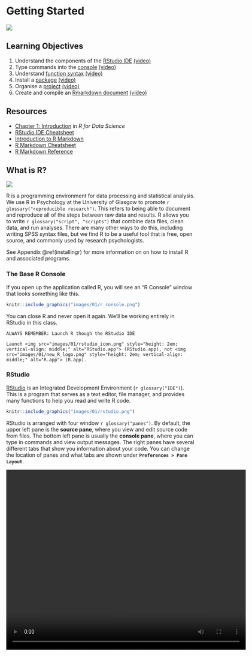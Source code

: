# Getting Started {#intro}

<img src="images/memes/rstudio.png" class="meme right">

## Learning Objectives

1. Understand the components of the [RStudio IDE](#rstudio_ide) [(video)](https://youtu.be/CbA6ZVlJE78){class="video"}
2. Type commands into the [console](#console) [(video)](https://youtu.be/wbI4c_7y0kE){class="video"}
3. Understand [function syntax](#function_syx) [(video)](https://youtu.be/X5P038N5Q8I){class="video"}
4. Install a [package](#install-package) [(video)](https://youtu.be/u_pvHnqkVCE){class="video"}
5. Organise a [project](#projects) [(video)](https://youtu.be/y-KiPueC9xw ){class="video"}
6. Create and compile an [Rmarkdown document](#rmarkdown) [(video)](https://youtu.be/EqJiAlJAl8Y ){class="video"}


## Resources

* [Chapter 1: Introduction](http://r4ds.had.co.nz/introduction.html) in *R for Data Science*
* [RStudio IDE Cheatsheet](https://github.com/rstudio/cheatsheets/raw/master/rstudio-ide.pdf)
* [Introduction to R Markdown](https://rmarkdown.rstudio.com/lesson-1.html)
* [R Markdown Cheatsheet](https://github.com/rstudio/cheatsheets/raw/master/rmarkdown-2.0.pdf)
* [R Markdown Reference](https://www.rstudio.com/wp-content/uploads/2015/03/rmarkdown-reference.pdf)


## What is R?

<img src="images/01/new_R_logo.png"  class="left meme">

R is a programming environment for data processing and statistical analysis. We use R in Psychology at the University of Glasgow to promote `r glossary("reproducible research")`. This refers to being able to document and reproduce all of the steps between raw data and results. R allows you to write `r glossary("script", "scripts")` that combine data files, clean data, and run analyses. There are many other ways to do this, including writing SPSS syntax files, but we find R to be a useful tool that is free, open source, and commonly used by research psychologists.

<div class='info'>
See Appendix \@ref(installingr) for more information on on how to install R and associated programs.
</div>


### The Base R Console {#rconsole}

If you open up the application called R, you will see an "R Console" window that looks something like this.

```r
knitr::include_graphics("images/01/r_console.png")
``` 

You can close R and never open it again. We'll be working entirely in RStudio in this class.

```block
ALWAYS REMEMBER: Launch R though the RStudio IDE

Launch <img src="images/01/rstudio_icon.png" style="height: 2em; vertical-align: middle;" alt="RStudio.app"> (RStudio.app), not <img src="images/01/new_R_logo.png" style="height: 2em; vertical-align: middle;" alt="R.app"> (R.app).
```

### RStudio {#rstudio_ide}

[RStudio](http://www.rstudio.com) is an Integrated Development Environment (`r glossary("IDE")`). This is a program that serves as a text editor, file manager, and provides many functions to help you read and write R code.

```r
knitr::include_graphics("images/01/rstudio.png")
``` 

RStudio is arranged with four window `r glossary("panes")`. By default, the upper left pane is the **source pane**, where you view and edit source code from files. The bottom left pane is usually the **console pane**, where you can type in commands and view output messages. The right panes have several different tabs that show you information about your code. You can change the location of panes and what tabs are shown under **`Preferences > Pane Layout`**.

<video width="640" height="480" controls>
  <source src="http://www.psy.gla.ac.uk/~lisad/r_movies/panes.mov" type="video/mp4">
  Your browser does not support the video tag.
</video>

### Configure RStudio

In this class, you will be learning how to develop **reproducible scripts**.  This means scripts that completely and transparently perform some analysis from start to finish in a way that yields the same result for different people using the same software on different computers. Transparency is a key value of science, as embodied in the "trust but verify" motto. 

<img src="images/memes/forgetting.jpg"  class="right meme">

When you do things reproducibly, others can understand and check your work. This benefits science, but there is a selfish reason, too: the most important person who will benefit from a reproducible script is your future self. When you return to an analysis after two weeks of vacation, you will thank your earlier self for doing things in a transparent, reproducible way, as you can easily pick up right where you left off.

There are two tweaks that you should do to your RStudio installation to maximize reproducibility. Go to the preferences/settings menu, and uncheck the box that says **`Restore .RData into workspace at startup`**.  If you keep things around in your workspace, things will get messy, and unexpected things will happen. You should always start with a clear workspace. This also means that you never want to save your workspace when you exit, so set this to **`Never`**. The only thing you want to save are your scripts.

```r
knitr::include_graphics("images/01/repro.png")
```

<div class="try">
Your settings should have:

* Restore .RData into workspace at startup: `r mcq(c("Checked", answer = "Not Checked"))`
* Save workspace to .RData on exit: `r mcq(c("Always", answer = "Never", "Ask"))`
</div>

## Getting Started

### Console commands {#console}

We are first going to learn about how to interact with the console. In general, you will be developing R `r glossary("scripts", "script")` or `r glossary("R Markdown")` files, rather than working directly in the console window. However, you can consider the console a kind of "sandbox" where you can try out lines of code and adapt them until you get them to do what you want. Then you can copy them back into the script editor.

Mostly, however, you will be typing into the script editor window (either into an R script or an R Markdown file) and then sending the commands to the console by placing the cursor on the line and holding down the Ctrl key while you press Enter. The Ctrl+Enter key sequence sends the command in the script to the console.

<img src="images/memes/typos.jpg" class="right meme">

One simple way to learn about the R console is to use it as a calculator. Enter the lines of code below and see if your results match. Be prepared to make lots of typos (at first).

```r
1 + 1
```

The R console remembers a history of the commands you typed in the past. Use the up and down arrow keys on your keyboard to scroll backwards and forwards through your history. It's a lot faster than re-typing.

```r
1 + 1 + 3
```

You can break up mathematical expressions over multiple lines; R waits for a complete expression before processing it.

```r
## here comes a long expression
## let's break it over multiple lines
1 + 2 + 3 + 4 + 5 + 6 +
    7 + 8 + 9 +
    10
```

Text inside quotes is called a `r glossary("string")`.

```r
"Good afternoon"
```

You can break up text over multiple lines; R waits for a close quote before processing it. If you want to include a double quote inside this quoted string, `r glossary("escape")` it with a backslash.

```r
africa <- "I hear the drums echoing tonight  
But she hears only whispers of some quiet conversation  
She's coming in, 12:30 flight  
The moonlit wings reflect the stars that guide me towards salvation  
I stopped an old man along the way  
Hoping to find some old forgotten words or ancient melodies  
He turned to me as if to say, \"Hurry boy, it's waiting there for you\"

- Toto"

cat(africa) # cat() prints the string
```


### Objects {#vars}

Often you want to store the result of some computation for later use.  You can store it in an `r glossary("object")` (also sometimes called a `r glossary("variable")`). An object in R:

* contains only letters, numbers, full stops, and underscores
* starts with a letter or a full stop and a letter
* distinguishes uppercase and lowercase letters (`rickastley` is not the same as `RickAstley`)

The following are valid and different objects:

* songdata
* SongData
* song_data
* song.data
* .song.data
* never_gonna_give_you_up_never_gonna_let_you_down

The following are not valid objects:

* _song_data
* 1song
* .1song
* song data
* song-data

Use the `r glossary("assignment operator") `<-` to assign the value on the right to the object named on the left.

```r
## use the assignment operator '<-'
## R stores the number in the object
x <- 5
```

Now that we have set `x` to a value, we can do something with it:

```r
x * 2

## R evaluates the expression and stores the result in the object boring_calculation
boring_calculation <- 2 + 2
```

Note that it doesn't print the result back at you when it's stored. To view the result, just type the object name on a blank line.

```r
boring_calculation
```

Once an object is assigned a value, its value doesn't change unless you reassign the object, even if the objects you used to calculate it change. Predict what the code below does and test yourself:

```r
this_year <- 2019
my_birth_year <- 1976
my_age <- this_year - my_birth_year
this_year <- 2020
```

<div class="try">
After all the code above is run:

* `this_year` = `r mcq(c(43, 44, 1976, 2019, answer = 2020))`
* `my_birth_year` = `r mcq(c(43, 44, answer = 1976, 2019, 2020))`
* `my_age` = `r mcq(c(answer = 43, 44, 1976, 2019, 2020))`

</div>


### The environment

Anytime you assign something to a new object, R creates a new entry in the `r glossary("global environment")`. Objects in the global environment exist until you end your session; then they disappear forever (unless you save them).

Look at the **Environment** tab in the upper right pane. It lists all of the objects you have created. Click the broom icon to clear all of the objects and start fresh. You can also use the following functions in the console to view all objects, remove one object, or remove all objects.

```r
ls()            # print the objects in the global environment
rm("x")         # remove the object named x from the global environment
rm(list = ls()) # clear out the global environment
```

```block
In the upper right corner of the Environment tab, change **`List`** to **`Grid`**. Now you can see the type, length, and size of your objects, and reorder the list by any of these attributes.
```

### Whitespace

R mostly ignores `r glossary("whitespace")`: spaces, tabs, and line breaks. This means that you can use whitespace to help you organise your code.

```r
# a and b are identical
a <- list(ctl = "Control Condition", exp1 = "Experimental Condition 1", exp2 = "Experimental Condition 2")

# but b is much easier to read
b <- list(ctl  = "Control Condition", 
          exp1 = "Experimental Condition 1", 
          exp2 = "Experimental Condition 2")
```

When you see `>` at the beginning of a line, that means R is waiting for you to start a new command.  However, if you see a `+` instead of `>` at the start of the line, that means R is waiting for you to finish a command you started on a previous line.  If you want to cancel whatever command you started, just press the Esc key in the console window and you'll get back to the `>` command prompt.

```r
# R waits until next line for evaluation
(3 + 2) *
     5
```

It is often useful to break up long functions onto several lines.

```r
cat("3, 6, 9, the goose drank wine",
    "The monkey chewed tobacco on the streetcar line",
    "The line broke, the monkey got choked",
    "And they all went to heaven in a little rowboat",
    sep = "  \n")
```


### Function syntax {#function_syx}

A lot of what you do in R involves calling a `r glossary("function")` and storing the results. A function is a named section of code that can be reused. 

For example, `sd` is a function that returns the `r glossary("standard deviation")` of the `r glossary("vector")` of numbers that you provide as the input `r glossary("argument")`. Functions are set up like this: 

`function_name(argument1, argument2 = "value")`. 

The arguments in parentheses can be named (like, `argument1 = 10`) or you can skip the names if you put them in the exact same order that they're defined in the function. You can check this by typing `?sd` (or whatever function name you're looking up) into the console and the Help pane will show you the default order under **Usage**. You can also skip arguments that have a default value specified.

Most functions return a value, but may also produce side effects like printing to the console.

To illustrate, the function `rnorm()` generates random numbers from the standard `r glossary("normal distribution")`. The help page for `rnorm()` (accessed by typing `?rnorm` in the console) shows that it has the syntax 

`rnorm(n, mean = 0, sd = 1)`

where `n` is the number of randomly generated numbers you want, `mean` is the mean of the distribution, and `sd` is the standard deviation. The default mean is 0, and the default standard deviation is 1. There is no default for `n`, which means you'll get an error if you don't specify it:

```r
rnorm()
```

If you want 10 random numbers from a normal distribution with mean of 0 and standard deviation, you can just use the defaults.

```r
rnorm(10)
```

If you want 10 numbers from a normal distribution with a mean of 100:

```r
rnorm(10, 100)
```

This would be an equivalent but less efficient way of calling the function:

```r
rnorm(n = 10, mean = 100)
```

We don't need to name the arguments because R will recognize that we intended to fill in the first and second arguments by their position in the function call. However, if we want to change the default for an argument coming later in the list, then we need to name it. For instance, if we wanted to keep the default `mean = 0` but change the standard deviation to 100 we would do it this way:

```r
rnorm(10, sd = 100)
```

Some functions give a list of options after an argument; this means the default value is the first option. The usage entry for the `power.t.test()` function looks like this:

```r
power.t.test(n = NULL, delta = NULL, sd = 1, sig.level = 0.05,
             power = NULL,
             type = c("two.sample", "one.sample", "paired"),
             alternative = c("two.sided", "one.sided"),
             strict = FALSE, tol = .Machine$double.eps^0.25)
```

<div class="try">
* What is the default value for `sd`? `r mcq(c("NULL", answer = 1, 0.05, "two.sample"))`
* What is the default value for `type`? `r mcq(c("NULL", answer = "two.sample", "one.sample", "paired"))`
* Which is equivalent to `power.t.test(100, 0.5)`? `r mcq(c("power.t.test(100, 0.5, sig.level = 1, sd = 0.05)", "power.t.test()", "power.t.test(n = 100)", answer="power.t.test(delta = 0.5, n = 100)"))`
</div>

### Getting help {#help}

Start up help in a browser using the function `help.start()`.

If a function is in `r glossary("base R")` or a loaded `r glossary("package")`, you can use the `help("function_name")` function or the `?function_name` shortcut to access the help file. If the package isn't loaded, specify the package name as the second argument to the help function.

```r
# these methods are all equivalent ways of getting help
help("rnorm")
?rnorm
help("rnorm", package="stats") 
```

When the package isn't loaded or you aren't sure what package the function is in, use the shortcut `??function_name`.

<div class="try">
* What is the first argument to the `mean` function? `r mcq(c("trim", "na.rm", "mean", answer="x"))`
* What package is `read_excel` in? `r mcq(c("readr", answer="readxl", "base", "stats"))`
</div>

## Add-on packages {#install-package}

One of the great things about R is that it is **user extensible**: anyone can create a new add-on software package that extends its functionality. There are currently thousands of add-on packages that R users have created to solve many different kinds of problems, or just simply to have fun. There are packages for data visualisation, machine learning, neuroimaging, eyetracking, web scraping, and playing games such as Sudoku.

Add-on packages are not distributed with base R, but have to be downloaded and installed from an archive, in the same way that you would, for instance, download and install a fitness app on your smartphone.

The main repository where packages reside is called CRAN, the Comprehensive R Archive Network. A package has to pass strict tests devised by the R core team to be allowed to be part of the CRAN archive. You can install from the CRAN archive through R using the `install.packages()` function.

There is an important distinction between **installing** a package and **loading** a package.

### Installing a package 

<img src="images/memes/pokemon.gif" class="meme right">

This is done using `install.packages()`. This is like installing an app on your phone: you only have to do it once and the app will remain installed until you remove it. For instance, if you want to use PokemonGo on your phone, you install it once from the App Store or Play Store, and you don't have to re-install it each time you want to use it. Once you launch the app, it will run in the background until you close it or restart your phone. Likewise, when you install a package, the package will be available (but not *loaded*) every time you open up R.

```block
You may only be able to permanently install packages if you are using R on your own system; you may not be able to do this on public workstations if you lack the appropriate privileges.
```

Install the `ggExtra` package on your system. This package lets you create plots with marginal histograms.

```r
install.packages("ggExtra")
```

If you don't already have packages like ggplot2 and shiny installed, it will also install these **dependencies** for you. If you don't get an error message at the end, the installation was successful. 

### Loading a package

This is done using `library(packagename)`. This is like **launching** an app on your phone: the functionality is only there where the app is launched and remains there until you close the app or restart. Likewise, when you run `library(packagename)` within a session, the functionality of the package referred to by `packagename` will be made available for your R session. The next time you start R, you will need to run the `library()` function again if you want to access its functionality.

You can load the functions in `ggExtra` for your current R session as follows:

```r
library(ggExtra)
```

You might get some red text when you load a package, this is normal. It is usually warning you that this package has functions that have the same name as other packages you've already loaded.

```block
You can use the convention `package::function()` to indicate in which add-on package a function resides. For instance, if you see `readr::read_csv()`, that refers to the function `read_csv()` in the `readr` add-on package.
```

Now you can run the function `ggExtra::runExample()`, which runs an interactive example of marginal plots using shiny.

```r
ggExtra::runExample()
```



### Install from GitHub

Many R packages are not yet on `r glossary("CRAN")` because they are still in development. Increasingly, datasets and code for papers are available as packages you can download from github. You'll need to install the devtools package to be able to install packages from github. Check if you have a package installed by trying to load it (e.g., if you don't have devtools installed, `library("devtools")` will display an error message) or by searching for it in the packages tab in the lower right pane. All listed packages are installed; all checked packages are currently loaded.

```r
knitr::include_graphics("images/01/packages.png")
```

```r
# install devtools if you get
# Error in loadNamespace(name) : there is no package called ‘devtools’
# install.packages("devtools")
devtools::install_github("psyteachr/msc-data-skills")
```

After you install the dataskills package, load it using the `library()` function. You can then try out some of the functions below.

* `book()` opens a local copy of this book in your web browser. 
* `app("plotdemo")` opens a shiny app that lets you see how simulated data would look in different plot styles
* `exercise(1)` creates and opens a file containing the exercises for this chapter
* `?disgust` shows you the documentation for the built-in dataset `disgust`, which we will be using in future lessons

```r
library(dataskills)
book()
app("plotdemo")
exercise(1)
?disgust
```


```block
How many different ways can you find to discover what functions are available in the dataskills package?
```


## Organising a project {#projects}

`r glossary("project", "Projects")` in RStudio are a way to group all of the files you need for one project. Most projects include scripts, data files, and output files like the PDF version of the script or images.

```block
Make a new directory where you will keep all of your materials for this class. If you're using a lab computer, make sure you make this directory in your network drive so you can access it from other computers. 

Choose **`New Project...`** under the **`File`** menu to create a new project called `01-intro` in this directory.
```

### Structure {#structure}

Here is what an R script looks like. Don't worry about the details for now.

```r
# load add-on packages
library(tidyverse)

# set object ----
n <- 100

# simulate data ----
data <- data.frame(
  id = 1:n,
  dv = c(rnorm(n/2, 0), rnorm(n/2, 1)),
  condition = rep(c("A", "B"), each = n/2)
)

# plot data ----
ggplot(data, aes(condition, dv)) +
  geom_violin(trim = FALSE) +
  geom_boxplot(width = 0.25, 
               aes(fill = condition),
               show.legend = FALSE)

# save plot ----
ggsave("sim_data.png", width = 8, height = 6)

```

It's best if you follow the following structure when developing your own scripts: 

* load in any add-on packages you need to use
* define any custom functions
* load or simulate the data you will be working with
* work with the data
* save anything you need to save

Often when you are working on a script, you will realize that you need to load another add-on package. Don't bury the call to `library(package_I_need)` way down in the script. Put it in the top, so the user has an overview of what packages are needed.

You can add comments to an R script by with the hash symbol (`#`). The R interpreter will ignore characters from the hash to the end of the line.

```r
## comments: any text from '#' on is ignored until end of line
22 / 7  # approximation to pi
```

```block
If you add 4 or more dashes to the end of a comment, it acts like a header and creates an outline that you can see in the document outline (shift-cmd-O).
```

### Reproducible reports with R Markdown {#rmarkdown}

We will make reproducible reports following the principles of [literate programming](https://en.wikipedia.org/wiki/Literate_programming). The basic idea is to have the text of the report together in a single document along with the code needed to perform all analyses and generate the tables. The report is then "compiled" from the original format into some other, more portable format, such as HTML or PDF. This is different from traditional cutting and pasting approaches where, for instance, you create a graph in Microsoft Excel or a statistics program like SPSS and then paste it into Microsoft Word.

We will use `r glossary("R Markdown")` to create reproducible reports, which enables mixing of text and code. A reproducible script will contain sections of code in code blocks. A code block starts and ends with backtick symbols in a row, with some infomation about the code between curly brackets, such as `{r chunk-name, echo=FALSE}` (this runs the code, but does not show the text of the code block in the compiled document). The text outside of code blocks is written in `r glossary("markdown")`, which is a way to specify formatting, such as headers, paragraphs, lists, bolding, and links.

```r
knitr::include_graphics("images/01/reproducibleScript.png")
```

If you open up a new R Markdown file from a template, you will see an example document with several code blocks in it. To create an HTML or PDF report from an R Markdown (Rmd) document, you compile it.  Compiling a document is called `r glossary("knit", "knitting")` in RStudio. There is a button that looks like a ball of yarn with needles through it that you click on to compile your file into a report. 

```block
Create a new R Markdown file from the **`File > New File > R Markdown...`** menu. Change the title and author, then click the knit button to create an html file.
```


### Working Directory

Where should you put all of your files? When developing an analysis, you usually want to have all of your scripts and data files in one subtree of your computer's directory structure. Usually there is a single `r glossary("working directory")` where your data and scripts are stored.

Your script should only reference files in three locations, using the appropriate format.

| Where                    | Example |
|--------------------------|---------|
| on the web               | "https://psyteachr.github.io/msc-data-skills/data/disgust_scores.csv" |
| in the working directory | "disgust_scores.csv"  |
| in a subdirectory        | "data/disgust_scores.csv" |

```block
Never set or change your working directory in a script. 
```

If you are working with an R Markdown file, it will automatically use the same directory the .Rmd file is in as the working directory. 

If you are working with R scripts, store your main script file in the top-level directory and manually set your working directory to that location. You will have to reset the working directory each time you open RStudio, unless you create a `r glossary("project")` and access the script from the project. 

For instance, if you are on a Windows machine your data and scripts are in the directory `C:\Carla's_files\thesis2\my_thesis\new_analysis`, you will set your working directory in one of two ways: (1) by going to the `Session` pull down menu in RStudio and choosing `Set Working Directory`, or (2) by typing `setwd("C:\Carla's_files\thesis2\my_thesis\new_analysis")` in the console window.

```block
It's tempting to make your life simple by putting the `setwd()` command in your script. Don't do this! Others will not have the same directory tree as you (and when your laptop dies and you get a new one, neither will you).

When manually setting the working directory, always do so by using the **`Session > Set Working Directory`** pull-down option or by typing `setwd()` in the console.
```

If your script needs a file in a subdirectory of `new_analysis`, say, `data/questionnaire.csv`, load it in using a `r glossary("relative path")` so that it is accessible if you move the folder `new_analysis` to another location or computer:

```r
dat <- read_csv("data/questionnaire.csv")  # correct
```

Do not load it in using an `r glossary("absolute path")`:

```r
dat <- read_csv("C:/Carla's_files/thesis22/my_thesis/new_analysis/data/questionnaire.csv")   # wrong
```

```block
Also note the convention of using forward slashes, unlike the Windows-specific convention of using backward slashes. This is to make references to files platform independent.
```

## Glossary  {#glossary1}

Each chapter ends with a glossary table defining the jargon introduced in this chapter. The links below take you to the [glossary book](https://psyteachr.github.io/glossary), which you can also download for offline use with `devtools::install_github("psyteachr/glossary")` and access the glossary offline with `glossary::book()`.

`r glossary_table()`


## Exercises

Download the first set of [exercises](exercises/01_intro_exercise.Rmd) and put it in the project directory you created earlier for today's exercises. See the [answers](exercises/01_intro_answers.Rmd) only after you've attempted all the questions.

```r
# run this to access the exercise
dataskills::exercise(1)

# run this to access the answers
dataskills::exercise(1, answers = TRUE)
```

